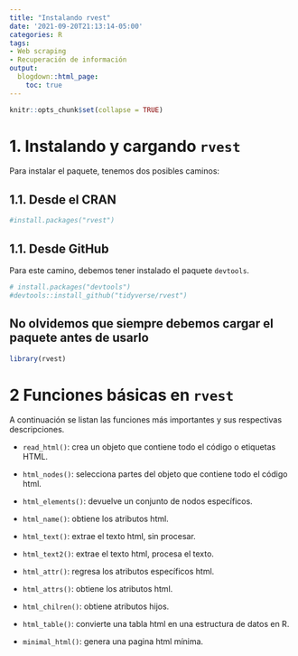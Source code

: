 ```yaml
---
title: "Instalando rvest"
date: '2021-09-20T21:13:14-05:00'
categories: R
tags:
- Web scraping
- Recuperación de información
output:
  blogdown::html_page:
    toc: true
---
```

```r
knitr::opts_chunk$set(collapse = TRUE)
```

# 1. Instalando  y cargando `rvest`

Para instalar el paquete, tenemos dos posibles caminos:

## 1.1. Desde el CRAN

```r
#install.packages("rvest")
```


## 1.1. Desde GitHub

Para este camino, debemos tener instalado el paquete `devtools`.

```r
# install.packages("devtools")
#devtools::install_github("tidyverse/rvest")
```


## No olvidemos que siempre debemos cargar el paquete antes de usarlo

```r
library(rvest)
```


# 2 Funciones básicas en `rvest`

A continuación se listan las funciones más importantes y sus respectivas descripciones. 

* `read_html()`:  crea un objeto que contiene todo el código o etiquetas HTML.

* `html_nodes()`: selecciona partes del objeto que contiene todo el código html. 

* `html_elements()`: devuelve un conjunto de nodos específicos.

* `html_name()`: obtiene los atributos html.

* `html_text()`: extrae el texto html, sin procesar.

* `html_text2()`: extrae el texto html, procesa el texto.

* `html_attr()`: regresa los atributos específicos html.

* `html_attrs()`: obtiene los atributos html.

* `html_chilren()`: obtiene atributos hijos.

* `html_table()`: convierte una tabla html en una estructura de datos en R.

* `minimal_html()`: genera una pagina html mínima.


